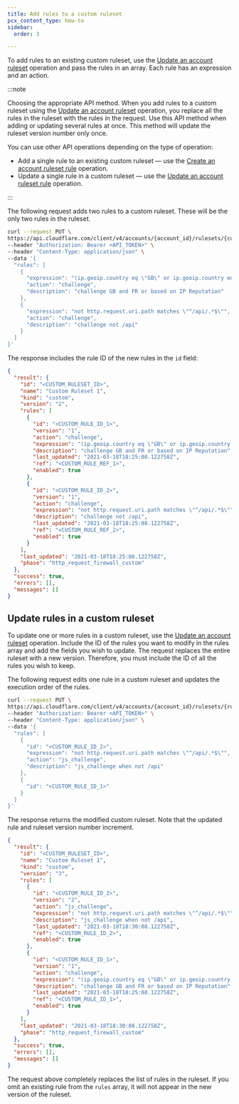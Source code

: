 ```yaml
---
title: Add rules to a custom ruleset
pcx_content_type: how-to
sidebar:
  order: 3

---
```


To add rules to an existing custom ruleset, use the [Update an account ruleset](/api/operations/updateAccountRuleset) operation and pass the rules in an array. Each rule has an expression and an action.

:::note

Choosing the appropriate API method. When you add rules to a custom ruleset using the [Update an account ruleset](/api/operations/updateAccountRuleset) operation, you replace all the rules in the ruleset with the rules in the request. Use this API method when adding or updating several rules at once. This method will update the ruleset version number only once.

You can use other API operations depending on the type of operation:

* Add a single rule to an existing custom ruleset — use the [Create an account ruleset rule](/api/operations/createAccountRulesetRule) operation.
* Update a single rule in a custom ruleset — use the [Update an account ruleset rule](/api/operations/updateAccountRulesetRule) operation.


:::

The following request adds two rules to a custom ruleset. These will be the only two rules in the ruleset.

```bash title="Request"
curl --request PUT \
https://api.cloudflare.com/client/v4/accounts/{account_id}/rulesets/{custom_ruleset_id} \
--header "Authorization: Bearer <API_TOKEN>" \
--header "Content-Type: application/json" \
--data '{
  "rules": [
    {
      "expression": "(ip.geoip.country eq \"GB\" or ip.geoip.country eq \"FR\") or cf.threat_score > 0",
      "action": "challenge",
      "description": "challenge GB and FR or based on IP Reputation"
    },
    {
      "expression": "not http.request.uri.path matches \"^/api/.*$\"",
      "action": "challenge",
      "description": "challenge not /api"
    }
  ]
}'
```

The response includes the rule ID of the new rules in the `id` field:

```json title="Response"
{
  "result": {
    "id": "<CUSTOM_RULESET_ID>",
    "name": "Custom Ruleset 1",
    "kind": "custom",
    "version": "2",
    "rules": [
      {
        "id": "<CUSTOM_RULE_ID_1>",
        "version": "1",
        "action": "challenge",
        "expression": "(ip.geoip.country eq \"GB\" or ip.geoip.country eq \"FR\") or cf.threat_score \u003e 0",
        "description": "challenge GB and FR or based on IP Reputation",
        "last_updated": "2021-03-18T18:25:08.122758Z",
        "ref": "<CUSTOM_RULE_REF_1>",
        "enabled": true
      },
      {
        "id": "<CUSTOM_RULE_ID_2>",
        "version": "1",
        "action": "challenge",
        "expression": "not http.request.uri.path matches \"^/api/.*$\"",
        "description": "challenge not /api",
        "last_updated": "2021-03-18T18:25:08.122758Z",
        "ref": "<CUSTOM_RULE_REF_2>",
        "enabled": true
      }
    ],
    "last_updated": "2021-03-18T18:25:08.122758Z",
    "phase": "http_request_firewall_custom"
  },
  "success": true,
  "errors": [],
  "messages": []
}
```

## Update rules in a custom ruleset

To update one or more rules in a custom ruleset, use the [Update an account ruleset](/api/operations/updateAccountRuleset) operation. Include the ID of the rules you want to modify in the rules array and add the fields you wish to update. The request replaces the entire ruleset with a new version. Therefore, you must include the ID of all the rules you wish to keep.

The following request edits one rule in a custom ruleset and updates the execution order of the rules.

```bash title="Request"
curl --request PUT \
https://api.cloudflare.com/client/v4/accounts/{account_id}/rulesets/{ruleset_id} \
--header "Authorization: Bearer <API_TOKEN>" \
--header "Content-Type: application/json" \
--data '{
  "rules": [
    {
      "id": "<CUSTOM_RULE_ID_2>",
      "expression": "not http.request.uri.path matches \"^/api/.*$\"",
      "action": "js_challenge",
      "description": "js_challenge when not /api"
    },
    {
      "id": "<CUSTOM_RULE_ID_1>"
    }
  ]
}'
```

The response returns the modified custom ruleset. Note that the updated rule and ruleset version number increment.

```json title="Response"
{
  "result": {
    "id": "<CUSTOM_RULESET_ID>",
    "name": "Custom Ruleset 1",
    "kind": "custom",
    "version": "3",
    "rules": [
      {
        "id": "<CUSTOM_RULE_ID_2>",
        "version": "2",
        "action": "js_challenge",
        "expression": "not http.request.uri.path matches \"^/api/.*$\"",
        "description": "js_challenge when not /api",
        "last_updated": "2021-03-18T18:30:08.122758Z",
        "ref": "<CUSTOM_RULE_ID_2>",
        "enabled": true
      },
      {
        "id": "<CUSTOM_RULE_ID_1>",
        "version": "1",
        "action": "challenge",
        "expression": "(ip.geoip.country eq \"GB\" or ip.geoip.country eq \"FR\") or cf.threat_score \u003e 0",
        "description": "challenge GB and FR or based on IP Reputation",
        "last_updated": "2021-03-18T18:25:08.122758Z",
        "ref": "<CUSTOM_RULE_ID_1>",
        "enabled": true
      }
    ],
    "last_updated": "2021-03-18T18:30:08.122758Z",
    "phase": "http_request_firewall_custom"
  },
  "success": true,
  "errors": [],
  "messages": []
}
```

The request above completely replaces the list of rules in the ruleset. If you omit an existing rule from the `rules` array, it will not appear in the new version of the ruleset.
